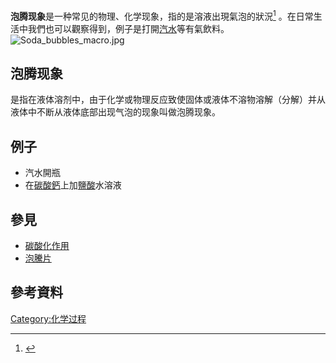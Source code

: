 '''泡腾现象'''是一种常见的物理、化学现象，指的是溶液出現氣泡的狀況<ref>{{Cite web |url=http://www.ktf-split.hr/glossary/en_o.php?def=effervescence |title= Effervescence |access-date=2010-04-14 |archive-url=https://web.archive.org/web/20070609160936/http://www.ktf-split.hr/glossary/en_o.php?def=effervescence |archive-date=2007-06-09 }}</ref> 。在日常生活中我們也可以觀察得到，例子是打開[[汽水|汽水]]等有氣飲料。
[[Image:Soda_bubbles_macro.jpg|right]]

== 泡腾现象 ==
是指在液体溶剂中，由于化学或物理反应致使固体或液体不溶物溶解（分解）并从液体中不断从液体底部出现气泡的现象叫做泡腾现象。

==例子==
*汽水開瓶
*在[[碳酸鈣|碳酸鈣]]上加[[鹽酸|鹽酸]]水溶液
== 參見 ==
* [[碳酸化作用|碳酸化作用]]
* [[泡騰片|泡騰片]]
==參考資料==
{{reflist}}

[[Category:化学过程|Category:化学过程]]
{{Stub}}